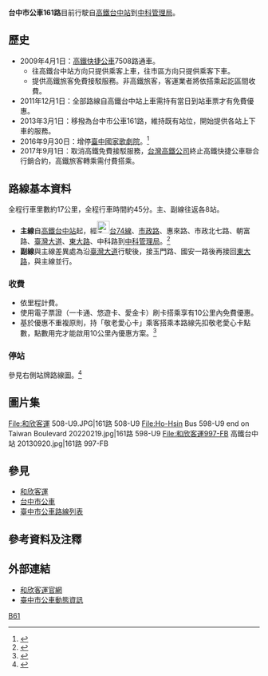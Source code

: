 {{Infobox Bus Route
| image= [[File:Ho-Hsin_Bus_598-U9_at_THSR_Taichung_Station_20210327.jpg|300px]]
| number= 台中市公車161路
| operator= [[和欣客運|和欣客運]]
| garage=
| length= 17公里
| time= 50分鐘
| start= [[高鐵台中站|高鐵台中站]]
| via= [[臺中國家歌劇院|臺中國家歌劇院]]<br>[[朝馬|朝馬]]<br>中港澄清醫院<br>[[東海大學_(台灣)|東海大學]]<br>[[臺中榮民總醫院|榮總]]<br>[[宜寧高中|宜寧高中]]
| end= [[中科管理局|中科管理局]]
| level= 高鐵台中站：07:35-00:10<br>中科管理局：05:45-22:15
| frequency= 尖峰20分一班<br>離峰30分一班<ref>{{Cite web |url=http://www.thsrc.com.tw/tc/images/transfer/q_bus/taichung_02.gif |title=台灣高鐵官網161路路線圖及時刻表 |access-date=2019-11-02 |archive-date=2014-02-14 |archive-url=https://web.archive.org/web/20140214130215/http://www.thsrc.com.tw/tc/images/transfer/q_bus/taichung_02.gif |dead-url=no }}</ref>
| Other_route=
| vehicle= [[File:標誌(小)mark(S).jpg|25px]]全線部分低地板公車
| Fare= 依里程計費
| compete=
| bgcolor= navy
| fontcolor= red
}}

'''台中市公車161路'''目前行駛自[[高鐵台中站|高鐵台中站]]到[[中科管理局|中科管理局]]。

==歷史==
*2009年4月1日：[[高鐵快捷公車|高鐵快捷公車]]7508路通車。
**往高鐵台中站方向只提供乘客上車，往市區方向只提供乘客下車。
**提供高鐵旅客免費接駁服務。非高鐵旅客，客運業者將依搭乘起訖區間收費。
*2011年12月1日：全部路線自高鐵台中站上車需持有當日到站車票才有免費優惠。
*2013年3月1日：移撥為台中市公車161路，維持既有站位，開始提供各站上下車的服務。
*2016年9月30日：增停[[臺中國家歌劇院|臺中國家歌劇院]]。<ref>{{Cite web |url=http://www.ebus.com.tw/news/news_show.asp?news_id=1208 |title=【重要公告】高鐵快捷公車「161 高鐵台中站-中科管理局」自105年9月30日起增設「台中國家歌劇院站」 |access-date=2019-11-02 |archive-date=2017-11-08 |archive-url=https://web.archive.org/web/20171108034702/http://www.ebus.com.tw/news/news_show.asp?news_id=1208 |dead-url=no }}</ref>
*2017年9月1日：取消高鐵免費接駁服務，[[台灣高鐵公司|台灣高鐵公司]]終止高鐵快捷公車聯合行銷合約，高鐵旅客轉乘需付費搭乘。

==路線基本資料==
全程行車里數約17公里，全程行車時間約45分。主、副線往返各8站。

*'''主線'''自[[高鐵台中站|高鐵台中站]]起，經[[File:TW_PHW74.svg|25px]][[台74線|台74線]]、[[市政路|市政路]]、惠來路、市政北七路、朝富路、[[臺灣大道|臺灣大道]]、[[東大路_(台中市)|東大路]]、中科路到[[中科管理局|中科管理局]]。<ref>{{Cite web |url=http://www.ebus.com.tw/thsr/thsr_route.html |title=和欣客運高鐵快捷公車路線圖 |access-date=2019-11-02 |archive-date=2020-06-27 |archive-url=https://web.archive.org/web/20200627043258/http://www.ebus.com.tw/thsr/thsr_route.html |dead-url=no }}</ref>
*'''副線'''與主線差異處為沿[[臺灣大道|臺灣大道]]行駛後，接玉門路、國安一路後再接回[[東大路_(台中市)|東大路]]，與主線並行。

{{BS-map
|title=臺中市公車161路站牌
|legend=0
|lua=1
|map=
KBHFa~~<!-- 注释出：[[File:THSR_no_text.svg|25px]] -->'''[[高鐵臺中站|高鐵臺中站]]（第11月台）'''
STR~~[[File:TW_PHW74.svg|20px]]
BHF~~臺中國家歌劇院
BHF~~朝馬（臺灣大道）
BHF~~福安里（臺灣大道）
BHF~~中港澄清醫院
BS2+l\uBS2+r
（主線）! !STR\uSTR~~（副線）
臺中榮總（臺灣大道）! !BHF\uBHF~~玉門西屯路口
BS2l\uBS2r
BHF~~宜寧中學（東大路）
KBHFe~~'''中科管理局（中科路）'''
}}

===收費===
*依里程計費。
*使用電子票證（一卡通、悠遊卡、愛金卡）刷卡搭乘享有10公里內免費優惠。
*基於優惠不重複原則，持「敬老愛心卡」乘客搭乘本路線先扣敬老愛心卡點數，點數用完才能啟用10公里內優惠方案。<ref>{{Cite web |url=http://www.ubus.com.tw/upload/citybusmap/Temp/1041230-1050130_159%E8%B7%AF%E5%85%AC%E8%BB%8A105%E5%B9%B41%E6%9C%881%E6%97%A5%E8%B5%B7%E8%AA%BF%E6%95%B4%E8%81%AF%E5%90%88%E8%A1%8C%E9%8A%B7%E6%96%B9%E6%A1%88%20%E6%94%B6%E8%B2%BB%E6%96%B9%E5%BC%8F%E5%85%AC%E5%91%8A.jpg |title=159路公車105年1月1日起調整聯合行銷方案 收費方式公告 |access-date=2019-11-02 |archive-url=https://web.archive.org/web/20160305110929/http://www.ubus.com.tw/upload/citybusmap/Temp/1041230-1050130_159%E8%B7%AF%E5%85%AC%E8%BB%8A105%E5%B9%B41%E6%9C%881%E6%97%A5%E8%B5%B7%E8%AA%BF%E6%95%B4%E8%81%AF%E5%90%88%E8%A1%8C%E9%8A%B7%E6%96%B9%E6%A1%88%20%E6%94%B6%E8%B2%BB%E6%96%B9%E5%BC%8F%E5%85%AC%E5%91%8A.jpg |archive-date=2016-03-05 |dead-url=yes }}</ref>

===停站===
參見右側站牌路線圖。<ref>{{Cite web |url=http://ilearn.fcu.edu.tw/bbcswebdav/users/t98023/TCBline.pdf |title=第三方獨立繪製路線時刻一覽 |accessdate=2019-11-02 |archive-date=2013-10-12 |archive-url=https://web.archive.org/web/20131012090254/http://ilearn.fcu.edu.tw/bbcswebdav/users/t98023/TCBline.pdf |dead-url=yes }}</ref>

==圖片集==
<gallery>
File:和欣客運 508-U9.JPG|161路 508-U9
File:Ho-Hsin Bus 598-U9 end on Taiwan Boulevard 20220219.jpg|161路 598-U9
File:和欣客運997-FB 高鐵台中站 20130920.jpg|161路 997-FB
</gallery>

==參見==
*[[和欣客運|和欣客運]]
*[[台中市公車|台中市公車]]
*[[臺中市公車路線列表|臺中市公車路線列表]]

==參考資料及注釋==
<div class="references-2column">
<references />
</div>

==外部連結==
*[http://www.ebus.com.tw/ 和欣客運官網] {{Wayback|url=http://www.ebus.com.tw/ |date=20161104020310 }} 
*[http://citybus.taichung.gov.tw/ebus 臺中市公車動態資訊] {{Wayback|url=http://citybus.taichung.gov.tw/ebus |date=20210628133542 }} 

{{臺中市市區公車}}

[[Category:台中市公車路線|B61]]
